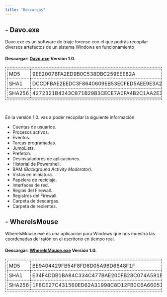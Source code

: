 ```yaml
---
title: "Descargas"
---
```

<style>
table, th, td {
  border:1px dashed black;
  padding:5px;
}
</style>

## - __**Davo.exe**__  
Davo.exe es un software de triaje forense con el que podrás recopilar
diversos artefactos de un sistema Windows en funcionamiento

#### Descargar: <a href="https://t.bkit.co/l_641f52fe620ec" target="_blank" rel="noopener noreferrer"><b>Davo.exe</b></a> Versión 1.0.

<table  >
<tr>  
<td>MD5</td><td>9EE20076FA2ED9B0C538DBC259EEE82A</td>  
</tr>  

<tr> 
<td>SHA1</td><td>DCCDFBAE2EEDC3F8640609EB53ECFED5AEE9E3A2  </td>
</tr>

<tr>
<td>SHA256</td><td>4272321B4343C871B29B3CECE7A0FA4B2C1AA2E3ED1A06952A2753587B5CB498</td>
</tr>  
</table>    
</br>
 
En la versión 1.0. vas a poder recopilar la siguiente información:

* Cuentas de usuarios.
* Procesos activos.
* Eventos.
* Tareas programadas.
* JumpLists.
* Prefetch.
* Desinstaladores de aplicaciones.
* Historial de Powershell.
* BAM _(Background Activity Moderator)._
* Vistas en miniatura.
* Papelera de reciclaje.
* Interfaces de red.
* Reglas del Firewall.
* Registros del Firewall.
* Carpeta de descargas.
* Carpeta de recientes.

## - __**WhereIsMouse**__  
WhereIsMouse.exe es una aplicación para Windows que nos muestra las coordenadas del ratón en el escritorio en tiempo real.

#### Descargar: <a  href="https://www.dropbox.com/scl/fi/hvsrfk7ccvpsrxkm6mme8/WhereIsMouse.exe?rlkey=oba3jllj8v4k0jxdkpday6w2x&dl=1" target="_blank"   rel="noopener noreferrer"><b>WhereIsMouse.exe</b></a> Versión 1.0.  

<table  >
<tr>  
<td>MD5</td><td>BE9404429FB54F8FD6D05A96D6848F1F</td>  
</tr>  

<tr> 
<td>SHA1</td><td>E34F4DDB1BA84C334C477BAE200FB28C074A591F</td>
</tr>

<tr>
<td>SHA256</td><td>1F8CE27C431560ED62A31998C8D12FB0C6A660516123BC656904A8EEEC45E8A6</td>
</tr>  
</table>    
</br>